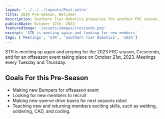 ```yaml
---
layout: '../../../layouts/Post.astro'
title: 2024 Pre-Season, Welcome!
description: Southern Tier Robotics preparses for another FRC season.
publishDate: October 12th, 2023
featuredImage: '/assets/images/crescendo.png'
excerpt: 'STR is meeting again and looking for new members'
tags: ['Meetings', 'STR', 'Southern Tier Robotics', '2024']
---
```


STR is meeting up again and preping for the 2023 FRC season, Crescendo, and for an offseason event taking place on October 21st, 2023. Meetings every Tuesday and Thursday.

## Goals For this Pre-Season

- Making new Bumpers for offseason event
- Looking for new members to recruit
- Making new swerve drive bases for next seasons robot
- Teaching new and returning members exciting skills, such as welding, soldering, CAD, and coding.
